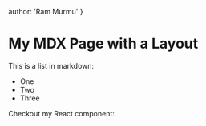 
author: 'Ram Murmu'
}

# My MDX Page with a Layout

This is a list in markdown:

- One
- Two
- Three

Checkout my React component:

<MyComponent/>

